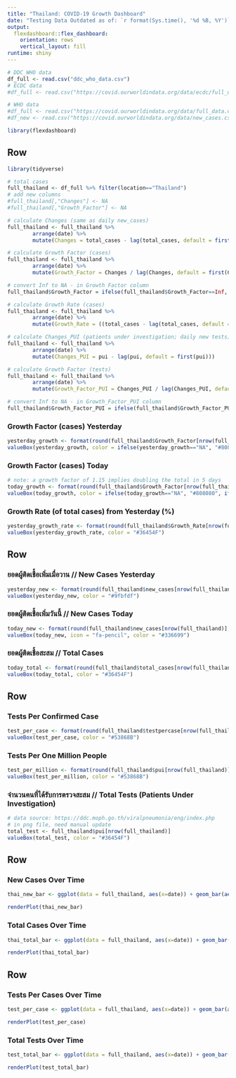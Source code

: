 ```yaml
---
title: "Thailand: COVID-19 Growth Dashboard"
date: "Testing Data Outdated as of: `r format(Sys.time(), '%d %B, %Y')`"
output: 
  flexdashboard::flex_dashboard:
    orientation: rows
    vertical_layout: fill
runtime: shiny
---
```


```r
# DDC_WHO data
df_full <- read.csv("ddc_who_data.csv")
# ECDC data
#df_full <- read.csv("https://covid.ourworldindata.org/data/ecdc/full_data.csv")

# WHO data
#df_full <- read.csv("https://covid.ourworldindata.org/data/full_data.csv")
#df_new <- read.csv("https://covid.ourworldindata.org/data/new_cases.csv")
```

```r
library(flexdashboard)
```

Row
-----------------------------------------------------------------------

```r
library(tidyverse)

# total cases
full_thailand <- df_full %>% filter(location=="Thailand")
# add new columns
#full_thailand[,"Changes"] <- NA
#full_thailand[,"Growth_Factor"] <- NA

# calculate Changes (same as daily new_cases)
full_thailand <- full_thailand %>%
        arrange(date) %>%
        mutate(Changes = total_cases - lag(total_cases, default = first(total_cases)))

# calculate Growth Factor (cases)
full_thailand <- full_thailand %>%
        arrange(date) %>%
        mutate(Growth_Factor = Changes / lag(Changes, default = first(Changes)))

# convert Inf to NA - in Growth Factor column
full_thailand$Growth_Factor = ifelse(full_thailand$Growth_Factor==Inf, NA, full_thailand$Growth_Factor)

# calculate Growth Rate (cases)
full_thailand <- full_thailand %>% 
        arrange(date) %>% 
        mutate(Growth_Rate = ((total_cases - lag(total_cases, default = first(total_cases))) / lag(total_cases, default = first(total_cases)))*100)

# calculate Changes_PUI (patients under investigation; daily new tests)
full_thailand <- full_thailand %>% 
        arrange(date) %>% 
        mutate(Changes_PUI = pui - lag(pui, default = first(pui)))

# calculate Growth Factor (tests)
full_thailand <- full_thailand %>% 
        arrange(date) %>% 
        mutate(Growth_Factor_PUI = Changes_PUI / lag(Changes_PUI, default = first(Changes_PUI)))

# convert Inf to NA - in Growth_Factor_PUI column
full_thailand$Growth_Factor_PUI = ifelse(full_thailand$Growth_Factor_PUI==Inf, NA, full_thailand$Growth_Factor_PUI)

```

### Growth Factor (cases) Yesterday
```r
yesterday_growth <- format(round(full_thailand$Growth_Factor[nrow(full_thailand)-1], 2), nsmall = 2)
valueBox(yesterday_growth, color = ifelse(yesterday_growth=="NA", "#808080", ifelse(yesterday_growth < 1.15, "#33cc33", "#FF3300")))
```

### Growth Factor (cases) Today

```r
# note: a growth factor of 1.15 implies doubling the total in 5 days
today_growth <- format(round(full_thailand$Growth_Factor[nrow(full_thailand)], 2), nsmall = 2)
valueBox(today_growth, color = ifelse(today_growth=="NA", "#808080", ifelse(today_growth < 1.15, "#33cc33", "#FF3300")))
```

### Growth Rate (of total cases) from Yesterday (%)

```r
yesterday_growth_rate <- format(round(full_thailand$Growth_Rate[nrow(full_thailand)], 2), nsmall = 0)
valueBox(yesterday_growth_rate, color = "#36454F")
```


Row
-----------------------------------------------------------------------

### ยอดผู้ติดเชื้อเพิ่มเมื่อวาน // New Cases Yesterday

```r
yesterday_new <- format(round(full_thailand$new_cases[nrow(full_thailand)-1], 2), nsmall = 0)
valueBox(yesterday_new, color = "#9fbfdf")
```

### ยอดผู้ติดเชื้อเพิ่มวันนี้ // New Cases Today

```r
today_new <- format(round(full_thailand$new_cases[nrow(full_thailand)], 2), nsmall = 0)
valueBox(today_new, icon = "fa-pencil", color = "#336699")
```

### ยอดผู้ติดเชื้อสะสม  // Total Cases

```r
today_total <- format(round(full_thailand$total_cases[nrow(full_thailand)], 2), nsmall = 0)
valueBox(today_total, color = "#36454F")
```

Row
-----------------------------------------------------------------------
### Tests Per Confirmed Case
```r
test_per_case <- format(round(full_thailand$testpercase[nrow(full_thailand)], 2), nsmall = 2)
valueBox(test_per_case, color = "#53868B")
```

### Tests Per One Million People
```r
test_per_million <- format(round(full_thailand$pui[nrow(full_thailand)]/69.75, 2), nsmall = 0)
valueBox(test_per_million, color = "#53868B")
```


### จำนวนคนที่ได้รับการตรวจสะสม //  Total Tests (Patients Under Investigation) 

```r
# data source: https://ddc.moph.go.th/viralpneumonia/eng/index.php
# in png file, need manual update
total_test <- full_thailand$pui[nrow(full_thailand)]
valueBox(total_test, color = "#36454F")
```

Row
-----------------------------------------------------------------------
### New Cases Over Time

```r
thai_new_bar <- ggplot(data = full_thailand, aes(x=date)) + geom_bar(aes(y=new_cases), stat = "identity", size=2, fill="#336699", color = "white", alpha = 1.0) + labs(title = "New Cases", subtitle = "Jan 21 - present") + theme_classic() + theme(axis.text.x = element_blank())

renderPlot(thai_new_bar)
```

### Total Cases Over Time

```r
thai_total_bar <- ggplot(data = full_thailand, aes(x=date)) + geom_bar(aes(y=total_cases), stat = "identity", size=1, fill="#36454F", color = "white", alpha = 1.0) + labs(title = "Total Cases", subtitle = "Jan 21 - present") + theme_classic() + theme(axis.text.x = element_blank())

renderPlot(thai_total_bar)
```

Row
----------------------------------------------------------------------
### Tests Per Cases Over Time
```r
test_per_case <- ggplot(data = full_thailand, aes(x=date)) + geom_bar(aes(y=testpercase), stat = "identity", size=2, fill="#53868B", color = "white", alpha = 1.0) + labs(title = "Tests Per Case", subtitle = "Jan 21 - present") + theme_classic() + theme(axis.text.x = element_blank())

renderPlot(test_per_case)
```

### Total Tests Over Time

```r
test_total_bar <- ggplot(data = full_thailand, aes(x=date)) + geom_bar(aes(y=pui), stat = "identity", size=1, fill="#36454F", color = "white", alpha = 1.0) + labs(title = "Total Tests", subtitle = "Jan 21 - present") + theme_classic() + theme(axis.text.x = element_blank())

renderPlot(test_total_bar)
```
